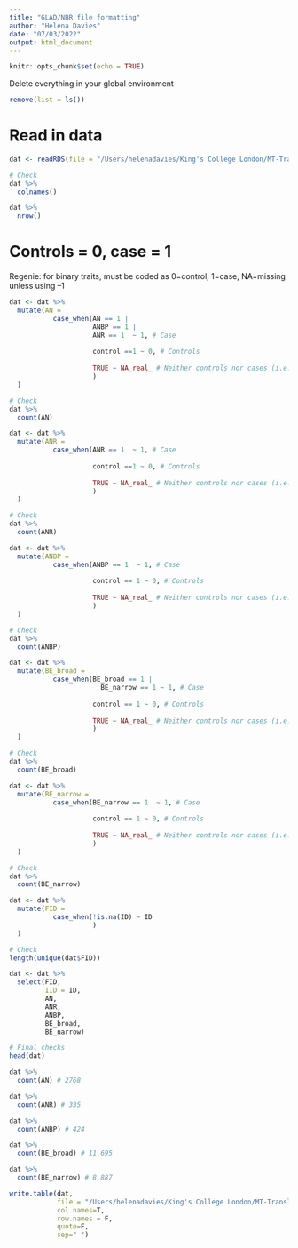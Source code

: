 ```yaml
---
title: "GLAD/NBR file formatting"
author: "Helena Davies"
date: "07/03/2022"
output: html_document
---
```


```r
knitr::opts_chunk$set(echo = TRUE)
```

Delete everything in your global environment
```r
remove(list = ls())
```

# Read in data
```r
dat <- readRDS(file = "/Users/helenadavies/King's College London/MT-Translational Neuropsychiatric Genomics - Helena_Davies_PhD - Helena_Davies_PhD/PGC_Freeze3_cases/data_cleaned/PGC_GLAD_NBR_case_control_all_pheno_070322.rds")

# Check
dat %>%
  colnames()

dat %>%
  nrow()
```

# Controls = 0, case = 1
Regenie: for binary traits, must be coded as 0=control, 1=case, NA=missing unless using --1
```r
dat <- dat %>%
  mutate(AN =
           case_when(AN == 1 |
                     ANBP == 1 |
                     ANR == 1  ~ 1, # Case
                     
                     control ==1 ~ 0, # Controls 
                     
                     TRUE ~ NA_real_ # Neither controls nor cases (i.e., BE cases)
                     )
  )

# Check
dat %>%
  count(AN)
```
```r
dat <- dat %>%
  mutate(ANR =
           case_when(ANR == 1  ~ 1, # Case
                     
                     control ==1 ~ 0, # Controls 
                     
                     TRUE ~ NA_real_ # Neither controls nor cases (i.e., BE cases)
                     )
  )

# Check
dat %>%
  count(ANR)
```
```r
dat <- dat %>%
  mutate(ANBP =
           case_when(ANBP == 1  ~ 1, # Case
                     
                     control == 1 ~ 0, # Controls 
                     
                     TRUE ~ NA_real_ # Neither controls nor cases (i.e., BE cases)
                     )
  )

# Check
dat %>%
  count(ANBP)
```

```r
dat <- dat %>%
  mutate(BE_broad =
           case_when(BE_broad == 1 |
                       BE_narrow == 1 ~ 1, # Case
                     
                     control == 1 ~ 0, # Controls 
                     
                     TRUE ~ NA_real_ # Neither controls nor cases (i.e., BE cases)
                     )
  )

# Check
dat %>%
  count(BE_broad)
```

```r
dat <- dat %>%
  mutate(BE_narrow =
           case_when(BE_narrow == 1  ~ 1, # Case
                     
                     control == 1 ~ 0, # Controls 
                     
                     TRUE ~ NA_real_ # Neither controls nor cases (i.e., BE cases)
                     )
  )

# Check
dat %>%
  count(BE_narrow)
```

```r
dat <- dat %>%
  mutate(FID =
           case_when(!is.na(ID) ~ ID
                     )
  )

# Check
length(unique(dat$FID))
```

```r
dat <- dat %>%
  select(FID,
         IID = ID,
         AN,
         ANR,
         ANBP,
         BE_broad,
         BE_narrow)

# Final checks
head(dat)

dat %>%
  count(AN) # 2768

dat %>%
  count(ANR) # 335

dat %>%
  count(ANBP) # 424

dat %>%
  count(BE_broad) # 11,695

dat %>%
  count(BE_narrow) # 8,887
```

```r
write.table(dat,
            file = "/Users/helenadavies/King's College London/MT-Translational Neuropsychiatric Genomics - Helena_Davies_PhD - Helena_Davies_PhD/PGC_Freeze3_cases/data_cleaned/GLAD_NBR_PGCED3_pheno_formatted_070322.txt",
            col.names=T,
            row.names = F,
            quote=F,
            sep=" ")
```
